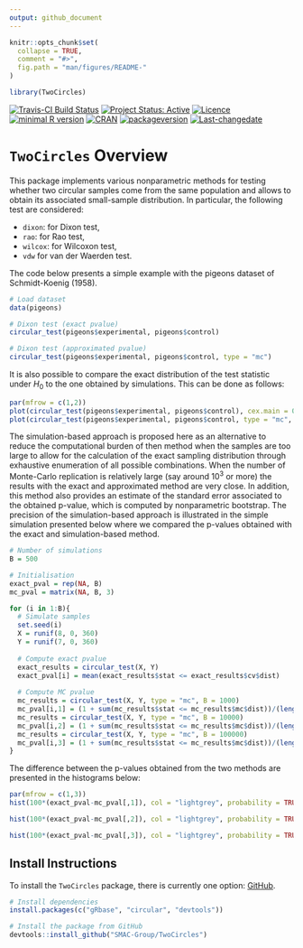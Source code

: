 ```yaml
---
output: github_document
---
```


```r
knitr::opts_chunk$set(
  collapse = TRUE,
  comment = "#>",
  fig.path = "man/figures/README-"
)

library(TwoCircles)
```

[![Travis-CI Build Status](https://travis-ci.org/SMAC-Group/TwoCircles.svg?branch=master)](https://travis-ci.org/SMAC-Group/TwoCircles)
[![Project Status: Active](http://www.repostatus.org/badges/latest/active.svg)](http://www.repostatus.org/#active)
[![Licence](https://img.shields.io/badge/licence-CC BY--NC--SA 4.0-blue.svg)](https://www.gnu.org/licenses/gpl-3.0.en.html)
[![minimal R version](https://img.shields.io/badge/R%3E%3D-3.4.0-6666ff.svg)](https://cran.r-project.org/)
[![CRAN](http://www.r-pkg.org/badges/version/TwoCircles)](https://cran.r-project.org/package=TwoCircles)
[![packageversion](https://img.shields.io/badge/Package%20version-0.1.0-orange.svg?style=flat-square)](commits/develop)
[![Last-changedate](https://img.shields.io/badge/last%20change-`r gsub('-', '--', Sys.Date())`-yellowgreen.svg)](/commits/master)

# `TwoCircles` Overview

This package implements various nonparametric methods for testing whether two circular samples come from the same population and allows to obtain its associated small-sample distribution. In particular, the following test are considered:

* `dixon`: for Dixon test,
* `rao`: for Rao test,
* `wilcox`: for Wilcoxon test,
* `vdw` for van der Waerden test.

The code below presents a simple example with the pigeons dataset of Schmidt-Koenig (1958). 

```r
# Load dataset
data(pigeons)

# Dixon test (exact pvalue)
circular_test(pigeons$experimental, pigeons$control)

# Dixon test (approximated pvalue)
circular_test(pigeons$experimental, pigeons$control, type = "mc")
```

It is also possible to compare the exact distribution of the test statistic under $H_0$ to the one obtained by simulations. This can be done as follows:
  
```r
par(mfrow = c(1,2))
plot(circular_test(pigeons$experimental, pigeons$control), cex.main = 0.7)
plot(circular_test(pigeons$experimental, pigeons$control, type = "mc", B = 10^3), cex.main = 0.7)
```

The simulation-based approach is proposed here as an alternative to reduce the computational burden of then method when the samples are too large to allow for the calculation of the exact sampling distribution through exhaustive enumeration of all possible combinations. When the number of Monte-Carlo replication is relatively large (say around $10^3$ or more) the results with the exact and approximated method are very close. In addition, this method also provides an estimate of the standard error associated to the obtained p-value, which is computed by nonparametric bootstrap. The precision of the simulation-based approach is illustrated in the simple simulation presented below where we compared the p-values obtained with the exact and simulation-based method.

```r
# Number of simulations
B = 500

# Initialisation
exact_pval = rep(NA, B)
mc_pval = matrix(NA, B, 3)

for (i in 1:B){
  # Simulate samples
  set.seed(i)
  X = runif(8, 0, 360)
  Y = runif(7, 0, 360)
  
  # Compute exact pvalue
  exact_results = circular_test(X, Y)
  exact_pval[i] = mean(exact_results$stat <= exact_results$cv$dist)
  
  # Compute MC pvalue
  mc_results = circular_test(X, Y, type = "mc", B = 1000)
  mc_pval[i,1] = (1 + sum(mc_results$stat <= mc_results$mc$dist))/(length(mc_results$mc$dist) + 1)
  mc_results = circular_test(X, Y, type = "mc", B = 10000)
  mc_pval[i,2] = (1 + sum(mc_results$stat <= mc_results$mc$dist))/(length(mc_results$mc$dist) + 1)
  mc_results = circular_test(X, Y, type = "mc", B = 100000)
  mc_pval[i,3] = (1 + sum(mc_results$stat <= mc_results$mc$dist))/(length(mc_results$mc$dist) + 1)
}
```

The difference between the p-values obtained from the two methods are presented in the histograms below:

```r
par(mfrow = c(1,3))
hist(100*(exact_pval-mc_pval[,1]), col = "lightgrey", probability = TRUE, xlab = "Exact p-value - MC p-value (%)", main = "B = 1,000", xlim = c(-0.5, 2))

hist(100*(exact_pval-mc_pval[,2]), col = "lightgrey", probability = TRUE, xlab = "Exact p-value - MC p-value (%)", main = "B = 10,000", xlim = c(-0.5, 2))

hist(100*(exact_pval-mc_pval[,3]), col = "lightgrey", probability = TRUE, xlab = "Exact p-value - MC p-value (%)", main = "B = 100,000", xlim = c(-0.5, 2))
```


## Install Instructions

To install the `TwoCircles` package, there is currently one option: [GitHub](https://github.com/SMAC-Group/TwoCircles/).

```r
# Install dependencies
install.packages(c("gRbase", "circular", "devtools"))

# Install the package from GitHub
devtools::install_github("SMAC-Group/TwoCircles")
```

